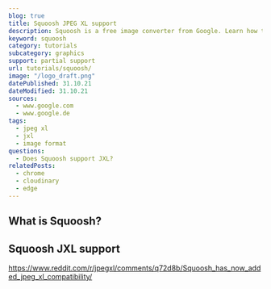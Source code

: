```yaml
---
blog: true
title: Squoosh JPEG XL support
description: Squoosh is a free image converter from Google. Learn how to use JXL images within Squoosh.
keyword: squoosh
category: tutorials
subcategory: graphics
support: partial support
url: tutorials/squoosh/
image: "/logo_draft.png"
datePublished: 31.10.21
dateModified: 31.10.21
sources:
  - www.google.com
  - www.google.de
tags:
  - jpeg xl
  - jxl
  - image format
questions:
  - Does Squoosh support JXL?
relatedPosts:
  - chrome
  - cloudinary
  - edge
---
```


## What is Squoosh?

## Squoosh JXL support

https://www.reddit.com/r/jpegxl/comments/q72d8b/Squoosh_has_now_added_jpeg_xl_compatibility/

